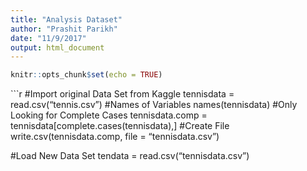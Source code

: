 ```yaml
---
title: "Analysis Dataset"
author: "Prashit Parikh"
date: "11/9/2017"
output: html_document
---
```


```r
knitr::opts_chunk$set(echo = TRUE)
```

```r
#Import original Data Set from Kaggle
tennisdata = read.csv("tennis.csv")
#Names of Variables
names(tennisdata)
#Only Looking for Complete Cases
tennisdata.comp = tennisdata[complete.cases(tennisdata),]
#Create File 
write.csv(tennisdata.comp, file = "tennisdata.csv")

#Load New Data Set
tendata = read.csv("tennisdata.csv")
